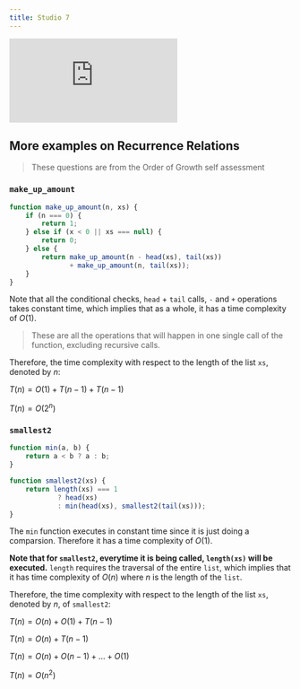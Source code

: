 ```yaml
---
title: Studio 7
---
```


<iframe 
    src="https://docs.google.com/presentation/d/e/2PACX-1vRYUpw0s1D1qVYSbBwYuPDw47i1GueGromexBViAB4j0x5v5PZZCfAs5Y7I7XfTXp9jdKIlepxe_tlX/embed"
    class="aspect-video w-full"
    frameborder="0" 
    allowfullscreen="true" 
    mozallowfullscreen="true" 
    webkitallowfullscreen="true">
</iframe>


## More examples on Recurrence Relations

> These questions are from the Order of Growth self assessment

### `make_up_amount`

```javascript
function make_up_amount(n, xs) {
    if (n === 0) {
        return 1;
    } else if (x < 0 || xs === null) {
        return 0;
    } else {
        return make_up_amount(n - head(xs), tail(xs))
               + make_up_amount(n, tail(xs));
    }
}
```

Note that all the conditional checks, `head` + `tail` calls, `-`  and `+` operations takes constant time, which implies that as a whole, it has a time complexity of $O(1)$.

> These are all the operations that will happen in one single call of the function, excluding recursive calls.

Therefore, the time complexity with respect to the length of the list `xs`, denoted by $n$:

$T(n) = O(1) + T(n-1) + T(n-1)$

$T(n) = O(2^n)$


### `smallest2`

```javascript
function min(a, b) {
    return a < b ? a : b;
}

function smallest2(xs) {
    return length(xs) === 1
            ? head(xs)
            : min(head(xs), smallest2(tail(xs)));
}
```

The `min` function executes in constant time since it is just doing a comparsion. Therefore it has a time complexity of $O(1)$.

**Note that for `smallest2`, everytime it is being called, `length(xs)` will be executed.** `length` requires the traversal of the entire `list`, which implies that it has time complexity of $O(n)$ where $n$ is the length of the `list`.

Therefore, the time complexity with respect to the length of the list `xs`, denoted by $n$, of `smallest2`:

$T(n) = O(n) + O(1) + T(n-1)$

$T(n) = O(n) + T(n-1)$ 

$T(n) = O(n) + O(n-1) + ... + O(1)$ 

$T(n) = O(n^2)$ 